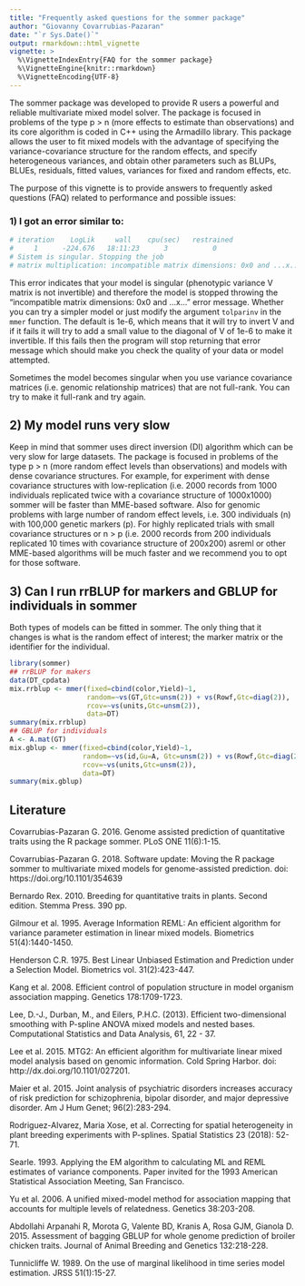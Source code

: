 ```yaml
---
title: "Frequently asked questions for the sommer package"
author: "Giovanny Covarrubias-Pazaran"
date: "`r Sys.Date()`"
output: rmarkdown::html_vignette
vignette: >
  %\VignetteIndexEntry{FAQ for the sommer package}
  %\VignetteEngine{knitr::rmarkdown}
  %\VignetteEncoding{UTF-8}
---
```


The sommer package was developed to provide R users a powerful and reliable multivariate mixed model solver. The package is focused in problems of the type p > n (more effects to estimate than observations) and its core algorithm is coded in C++ using the Armadillo library. This package allows the user to fit mixed models with the advantage of specifying the variance-covariance structure for the random effects, and specify heterogeneous variances, and obtain other parameters such as BLUPs, BLUEs, residuals, fitted values, variances for fixed and random effects, etc. 

The purpose of this vignette is to provide answers to frequently asked questions (FAQ) related to performance and possible issues:  

### 1) I got an error similar to: 

```r
# iteration    LogLik     wall    cpu(sec)   restrained
#     1      -224.676   18:11:23      3           0
# Sistem is singular. Stopping the job
# matrix multiplication: incompatible matrix dimensions: 0x0 and ...x...
```

This error indicates that your model is singular (phenotypic variance V matrix is not invertible) and therefore the model is stopped throwing the "incompatible matrix dimensions: 0x0 and ...x..." error message. Whether you can try a simpler model or just modify the argument `tolparinv` in the `mmer` function. The default is 1e-6, which means that it will try to invert V and if it fails it will try to add a small value to the diagonal of V of 1e-6 to make it invertible. If this fails then the program will stop returning that error message which should make you check the quality of your data or model attempted.

Sometimes the model becomes singular when you use variance covariance matrices (i.e. genomic relationship matrices) that are not full-rank. You can try to make it full-rank and try again.

## 2) My model runs very slow

Keep in mind that sommer uses direct inversion (DI) algorithm which can be very slow for large datasets. The package is focused in problems of the type p > n (more random effect levels than observations) and models with dense covariance structures. For example, for experiment with dense covariance structures with low-replication (i.e. 2000 records from 1000 individuals replicated  twice with a covariance structure of 1000x1000) sommer will be faster than MME-based software. Also for genomic problems with large number of random effect levels, i.e. 300 individuals (n) with 100,000 genetic markers (p). For highly replicated trials with small covariance structures or n > p (i.e. 2000 records from 200 individuals replicated 10 times with covariance structure of 200x200) asreml or other MME-based algorithms will be much faster and we recommend you to opt for those software.

## 3) Can I run rrBLUP for markers and GBLUP for individuals in sommer

Both types of models can be fitted in sommer. The only thing that it changes is what is the random effect of interest; the marker matrix or the identifier for the individual.

```r
library(sommer)
## rrBLUP for makers
data(DT_cpdata)
mix.rrblup <- mmer(fixed=cbind(color,Yield)~1,
                   random=~vs(GT,Gtc=unsm(2)) + vs(Rowf,Gtc=diag(2)),
                   rcov=~vs(units,Gtc=unsm(2)),
                   data=DT)
summary(mix.rrblup)
## GBLUP for individuals
A <- A.mat(GT)
mix.gblup <- mmer(fixed=cbind(color,Yield)~1,
                  random=~vs(id,Gu=A, Gtc=unsm(2)) + vs(Rowf,Gtc=diag(2)),
                  rcov=~vs(units,Gtc=unsm(2)),
                  data=DT)
summary(mix.gblup)
```

## Literature

Covarrubias-Pazaran G. 2016. Genome assisted prediction of quantitative traits using the R package sommer. PLoS ONE 11(6):1-15.

Covarrubias-Pazaran G. 2018. Software update: Moving the R package sommer to multivariate mixed models for genome-assisted prediction. doi: https://doi.org/10.1101/354639

Bernardo Rex. 2010. Breeding for quantitative traits in plants. Second edition. Stemma Press. 390 pp.

Gilmour et al. 1995. Average Information REML: An efficient algorithm for variance parameter estimation in linear mixed models. Biometrics 51(4):1440-1450.

Henderson C.R. 1975. Best Linear Unbiased Estimation and Prediction under a Selection Model. Biometrics vol. 31(2):423-447.

Kang et al. 2008. Efficient control of population structure in model organism association mapping. Genetics 178:1709-1723.

Lee, D.-J., Durban, M., and Eilers, P.H.C. (2013). Efficient two-dimensional smoothing with P-spline ANOVA mixed models and nested bases. Computational Statistics and Data Analysis, 61, 22 - 37.

Lee et al. 2015. MTG2: An efficient algorithm for multivariate linear mixed model analysis based on genomic information. Cold Spring Harbor. doi: http://dx.doi.org/10.1101/027201.

Maier et al. 2015. Joint analysis of psychiatric disorders increases accuracy of risk prediction for schizophrenia, bipolar disorder, and major depressive disorder. Am J Hum Genet; 96(2):283-294.

Rodriguez-Alvarez, Maria Xose, et al. Correcting for spatial heterogeneity in plant breeding experiments with P-splines. Spatial Statistics 23 (2018): 52-71.

Searle. 1993. Applying the EM algorithm to calculating ML and REML estimates of variance components. Paper invited for the 1993 American Statistical Association Meeting, San Francisco.

Yu et al. 2006. A unified mixed-model method for association mapping that accounts for multiple levels of relatedness. Genetics 38:203-208.

Abdollahi Arpanahi R, Morota G, Valente BD, Kranis A, Rosa GJM, Gianola D. 2015. Assessment of bagging GBLUP for whole genome prediction of broiler chicken traits. Journal of Animal Breeding and Genetics 132:218-228.

Tunnicliffe W. 1989. On the use of marginal likelihood in time series model estimation. JRSS 51(1):15-27.